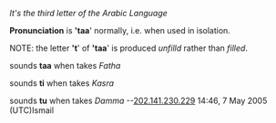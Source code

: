 ''It's the third letter of the Arabic Language''

'''Pronunciation''' is ''''taa'''' normally, i.e. when used in isolation.

NOTE: the letter ''''t'''' of ''''taa'''' is produced ''unfilld'' rather than ''filled''.

sounds '''taa''' when takes ''Fatha''

sounds '''ti''' when takes ''Kasra''

sounds '''tu''' when takes ''Damma''
--[[User:202.141.230.229|202.141.230.229]] 14:46, 7 May 2005 (UTC)Ismail